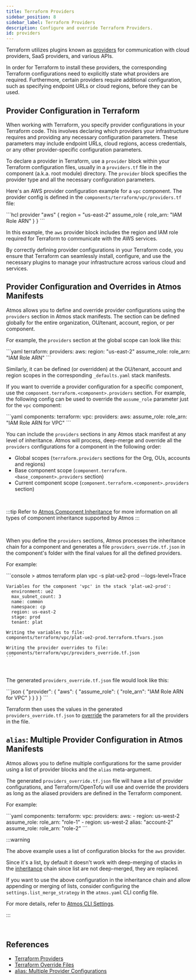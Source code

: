 ```yaml
---
title: Terraform Providers
sidebar_position: 8
sidebar_label: Terraform Providers
description: Configure and override Terraform Providers.
id: providers
---
```


Terraform utilizes plugins known as [providers](https://developer.hashicorp.com/terraform/language/providers) for
communication with cloud providers, SaaS providers, and various APIs.

In order for Terraform to install these providers, the corresponding Terraform configurations need to
explicitly state what providers are required. Furthermore, certain providers require additional configuration, such as
specifying endpoint URLs or cloud regions, before they can be used.

## Provider Configuration in Terraform

When working with Terraform, you specify provider configurations in your Terraform code. This involves
declaring which providers your infrastructure requires and providing any necessary configuration parameters.
These parameters may include endpoint URLs, cloud regions, access credentials, or any other provider-specific
configuration parameters.

To declare a provider in Terraform, use a `provider` block within your Terraform configuration files,
usually in a `providers.tf` file in the component (a.k.a. root module) directory.
The `provider` block specifies the provider type and all the necessary configuration parameters.

Here's an AWS provider configuration example for a `vpc` component. The provider config is defined in
the `components/terraform/vpc/providers.tf` file:

<File title="components/terraform/vpc/providers.tf">
    ```hcl
      provider "aws" {
        region = "us-east-2"
        assume_role {
          role_arn: "IAM Role ARN"
        }
      }
   ```
</File>

<br/>

In this example, the `aws` provider block includes the region and IAM role required for Terraform to communicate
with the AWS services.

By correctly defining provider configurations in your Terraform code, you ensure that Terraform can seamlessly install,
configure, and use the necessary plugins to manage your infrastructure across various cloud and services.

## Provider Configuration and Overrides in Atmos Manifests

Atmos allows you to define and override provider configurations using the `providers` section in Atmos stack manifests.
The section can be defined globally for the entire organization, OU/tenant, account, region, or per component.

For example, the `providers` section at the global scope can look like this:

<File title="stacks/orgs/acme/_defaults.yaml">
    ```yaml
    terraform:
      providers:
        aws:
          region: "us-east-2"
          assume_role:
            role_arn: "IAM Role ARN"
    ```
</File>

<br/>

Similarly, it can be defined (or overridden) at the OU/tenant, account and region scopes in the corresponding
`_defaults.yaml` stack manifests.

If you want to override a provider configuration for a specific component, use the `component.terraform.<component>.providers`
section. For example, the following config can be used to override the `assume_role` parameter just for the `vpc` component:

<File title="stacks/catalog/vpc/defaults.yaml">
    ```yaml
    components:
      terraform:
        vpc:
          providers:
            aws:
              assume_role:
                role_arn: "IAM Role ARN for VPC"
    ```
</File>

<br/>

You can include the `providers` sections in any Atmos stack manifest at any level of inheritance. Atmos will process,
deep-merge and override all the `providers` configurations for a component in the following order:

- Global scopes (`terraform.providers` sections for the Org, OUs, accounts and regions)
- Base component scope (`component.terraform.<base_component>.providers` section)
- Current component scope (`component.terraform.<component>.providers` section)

<br/>

:::tip
Refer to [Atmos Component Inheritance](/core-concepts/stacks/inheritance) for more information on all types of component inheritance
supported by Atmos
:::

<br/>

When you define the `providers` sections, Atmos processes the inheritance chain for a component and generates a
file `providers_override.tf.json` in the component's folder with the final values for all the defined providers.

For example:

<Terminal title="atmos terraform plan vpc -s plat-ue2-prod --logs-level=Trace">
    ```console
    > atmos terraform plan vpc -s plat-ue2-prod --logs-level=Trace

    Variables for the component 'vpc' in the stack 'plat-ue2-prod':
      environment: ue2
      max_subnet_count: 3
      name: common
      namespace: cp
      region: us-east-2
      stage: prod
      tenant: plat

    Writing the variables to file:
    components/terraform/vpc/plat-ue2-prod.terraform.tfvars.json

    Writing the provider overrides to file:
    components/terraform/vpc/providers_override.tf.json
    ```
</Terminal>

<br/>

The generated `providers_override.tf.json` file would look like this:

<File title="providers_override.tf.json">
    ```json
    {
        "provider": {
          "aws": {
            "assume_role": {
              "role_arn": "IAM Role ARN for VPC"
            }
          }
        }
    }
    ```
</File>

<br/>

Terraform then uses the values in the generated `providers_override.tf.json` to
[override](https://developer.hashicorp.com/terraform/language/files/override) the parameters for all the providers in the file.

## `alias`: Multiple Provider Configuration in Atmos Manifests

Atmos allows you to define multiple configurations for the same provider using a list of provider blocks and the
`alias` meta-argument.

The generated `providers_override.tf.json` file will have a list of provider configurations, and Terraform/OpenTofu
will use and override the providers as long as the aliased providers are defined in the Terraform component.

For example:

<File title="stacks/catalog/vpc/defaults.yaml">
    ```yaml
    components:
      terraform:
        vpc:
          providers:
            aws:
              - region: us-west-2
                assume_role:
                  role_arn: "role-1"
              - region: us-west-2
                alias: "account-2"
                assume_role:
                  role_arn: "role-2"
    ```
</File>

<br/>

:::warning

The above example uses a list of configuration blocks for the `aws` provider.

Since it's a list, by default it doesn't work with deep-merging of stacks in the
[inheritance](/core-concepts/stacks/inheritance) chain since list are not deep-merged, they are replaced.

If you want to use the above configuration in the inheritance chain and allow appending or merging of lists, consider
configuring the `settings.list_merge_strategy` in the `atmos.yaml` CLI config file.

For more details, refer to [Atmos CLI Settings](/cli/configuration/#settings).

:::

<br/>

## References

- [Terraform Providers](https://developer.hashicorp.com/terraform/language/providers)
- [Terraform Override Files](https://developer.hashicorp.com/terraform/language/files/override)
- [alias: Multiple Provider Configurations](https://developer.hashicorp.com/terraform/language/providers/configuration#alias-multiple-provider-configurations)
